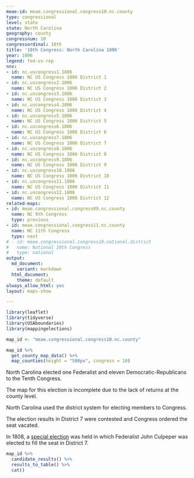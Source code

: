 ```yaml
---
meae-id: meae.congressional.congress10.nc.county
type: congressional
level: state
state: North Carolina
geography: county
congressnum: 10
congressordinal: 10th
title: '10th Congress: North Carolina 1806'
year: 1806
legend: fed-vs-rep
nnv:
- id: nc.uscongress1.1806
  name: NC US Congress 1806 District 1
- id: nc.uscongress2.1806
  name: NC US Congress 1806 District 2
- id: nc.uscongress3.1806
  name: NC US Congress 1806 District 3
- id: nc.uscongress4.1806
  name: NC US Congress 1806 District 4
- id: nc.uscongress5.1806
  name: NC US Congress 1806 District 5
- id: nc.uscongress6.1806
  name: NC US Congress 1806 District 6
- id: nc.uscongress7.1806
  name: NC US Congress 1806 District 7
- id: nc.uscongress8.1806
  name: NC US Congress 1806 District 8
- id: nc.uscongress9.1806
  name: NC US Congress 1806 District 9
- id: nc.uscongress10.1806
  name: NC US Congress 1806 District 10
- id: nc.uscongress11.1806
  name: NC US Congress 1806 District 11
- id: nc.uscongress12.1806
  name: NC US Congress 1806 District 12
related-maps:
- id: meae.congressional.congress09.nc.county
  name: NC 9th Congress
  type: previous
- id: meae.congressional.congress11.nc.county
  name: NC 11th Congress
  type: next
# - id: meae.congressional.congress10.national.district
#   name: National 10th Congress
#   type: national
output:
  md_document:
    variant: markdown
  html_document:
    theme: default
always_allow_html: yes
layout: maps-show

---
```


```r
library(leaflet)
library(tidyverse)
library(USAboundaries)
library(mappingelections)

map_id <- "meae.congressional.congress10.nc.county"
```

<div class="map">

```r
map_id %>%
  get_county_map_data() %>%
  map_counties(height = "500px", congress = 10)
```

</div>

North Carolina elected one Federalist and eleven Democratic-Republicans to the Tenth Congress.

The map for this election is incomplete due to the lack of returns at the county level.

North Carolina used the district system for electing members to Congress.

The election results in District 7 were contested and Congress ordered the seat vacated.

In 1808, a [special election](https://elections.lib.tufts.edu/catalog/tufts:ma.uscongress.essexsouth.special.1808) was held in which Federalist John Culpeper was elected to fill the seat in District 7.

<div class="results-table">

```r
map_id %>%
  candidate_results() %>%
  results_to_table() %>%
  cat()
```

</div>

